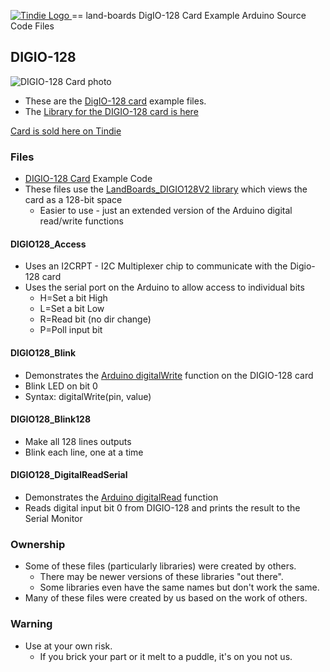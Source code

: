 <a href="https://www.tindie.com/products/land_boards/64128-channel-digital-io-card-digio-128/" >
<img src="http://land-boards.com/tindie/tindie-larges-v2.png" alt="Tindie Logo">
</img></a> == land-boards DigIO-128 Card Example Arduino Source Code Files 

== DIGIO-128 ==

<img src="http://land-boards.com/blwiki/images/2/26/DIGIO-128-X3-CCA_5847-640px.jpg" alt="DIGIO-128 Card photo"></img>

* These are the [http://land-boards.com/blwiki/index.php?title=DIGIO-128 DigIO-128 card] example files.
* The [https://github.com/douggilliland/lb-Arduino-Code/tree/master/libraries/LandBoards_Digio128V2 Library for the DIGIO-128 card is here]

[https://www.tindie.com/products/land_boards/64128-channel-digital-io-card-digio-128/ Card is sold here on Tindie]

=== Files ===

* [http://land-boards.com/blwiki/index.php?title=DIGIO-128 DIGIO-128 Card] Example Code
* These files use the [https://github.com/douggilliland/lb-Arduino-Code/tree/master/libraries/LandBoards_Digio128V2 LandBoards_DIGIO128V2 library] which views the card as a 128-bit space
** Easier to use - just an extended version of the Arduino digital read/write functions

==== DIGIO128_Access ====

* Uses an I2CRPT - I2C Multiplexer chip to communicate with the Digio-128 card
* Uses the serial port on the Arduino to allow access to individual bits
** H=Set a bit High
** L=Set a bit Low
** R=Read bit (no dir change)
** P=Poll input bit

==== DIGIO128_Blink ====

* Demonstrates the [https://www.arduino.cc/reference/en/language/functions/digital-io/digitalwrite/ Arduino digitalWrite] function on the DIGIO-128 card
* Blink LED on bit 0
* Syntax: digitalWrite(pin, value)

==== DIGIO128_Blink128 ====

* Make all 128 lines outputs
* Blink each line, one at a time

==== DIGIO128_DigitalReadSerial ====

* Demonstrates the [https://www.arduino.cc/reference/en/language/functions/digital-io/digitalread/ Arduino digitalRead] function
* Reads digital input bit 0 from DIGIO-128 and prints the result to the Serial Monitor

=== Ownership ===

* Some of these files (particularly libraries) were created by others.
** There may be newer versions of these libraries "out there".
** Some libraries even have the same names but don't work the same.
* Many of these files were created by us based on the work of others.

=== Warning ===

* Use at your own risk.
** If you brick your part or it melt to a puddle, it's on you not us.
